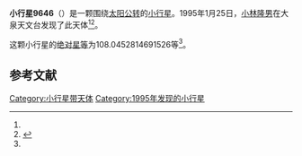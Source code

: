 {{Infobox planet
| bgcolour = #FFFFC0
| name = 9646
| symbol = 
| image = 
| caption = 
| discovery = yes
| discovery_ref = 
| discoverer = [[小林隆男|小林隆男]]
| discovery_site = [[大泉天文台|大泉天文台]] 
| discovered = 1995年1月25日
| designations = yes
| mp_name = 
| named_after = 
| alt_names = 1995 BV/ 1992 SG26
| mp_category = [[外小行星带|外小行星带]]
| orbit_ref = <ref name="a">[http://ssd.jpl.nasa.gov/sbdb.cgi?sstr=9646 9646] {{Wayback|url=http://ssd.jpl.nasa.gov/sbdb.cgi?sstr=9646 |date=20210723170940 }}，小行星數據庫瀏覽器（JPL Small-Body Database Browser）－[[美国国家航空航天局|美国国家航空航天局]]喷气推进实验室</ref>
| epoch = 2456400.5 (2013年4月18日更新)
| aphelion = {{convert|3.485600068428087|AU|km|3|abbr=on|lk=out}}
| perihelion = {{convert|2.989606543429838|AU|km|3|abbr=on}}
| semimajor = {{convert|3.237603305928963|AU|km|3|abbr=on}}
| eccentricity = 0.076598872
| period = 2127.815064 [[日|日]]<br />5.83[[儒略年|儒略年]]
| avg_speed = 
| inclination = 2.073996828867479
| asc_node = 72.13183447844962
| mean_anomaly = 
| arg_peri = 108.0452814691526
| satellites = 
| physical_characteristics = yes
| dimensions = 
| mass = 
| density = 
| surface_grav = 
| escape_velocity = 
| sidereal_day = 
| axial_tilt = 
| pole_ecliptic_lat = 
| pole_ecliptic_lon = 
| albedo = 
| temperatures= 
| temp_name1 = 
| mean_temp_1 = 
| max_temp_1 = 
| temp_name2 = 
| max_temp_2 = 
| spectral_type = 
| abs_magnitude = 108.0452814691526
}}

'''小行星9646'''（{{lang-en|9646}}）是一颗围绕[[太阳|太阳]][[公转|公转]]的[[小行星|小行星]]。1995年1月25日，[[小林隆男|小林隆男]]在大泉天文台发现了此天体<ref name="a" /><ref>{{cite news|title=小行星列表|url=http://cfa-www.harvard.edu/iau/lists/NumberedMPs.txt|accessdate=2013-07-08|newspaper=哈佛大学|archive-date=2008-05-17|archive-url=https://web.archive.org/web/20080517010638/http://cfa-www.harvard.edu/iau/lists/NumberedMPs.txt|dead-url=no}}</ref>。

这颗小行星的[[绝对星等|绝对星等]]为108.0452814691526等<ref name="a" />。

==参考文献==
{{reflist}}
{{Minor Planet Number|[[小行星9645|小行星9645]]|[[小行星9647|小行星9647]]}}

{{小天体}}

[[Category:小行星带天体|Category:小行星带天体]]
[[Category:1995年发现的小行星|Category:1995年发现的小行星]]

{{asteroid-stub}}